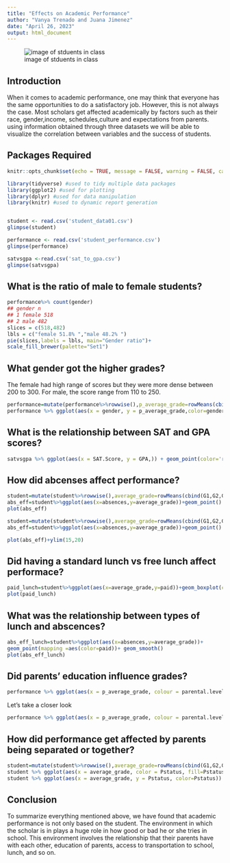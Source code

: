 ```yaml
---
title: "Effects on Academic Performance"
author: "Vanya Trenado and Juana Jimenez"
date: "April 26, 2023"
output: html_document
---
```



![image of stduents in class](https://s2.research.com/wp-content/uploads/2020/12/24112827/American-Students-Classroom-1-760x380.png)


## Introduction

When it comes to academic performance, one may think that everyone has the same opportunities to do a satisfactory job. However, this is not always the case. Most scholars get affected academically by factors such as their race, gender,income, schedules,culture and expectations from parents. using information obtained through three datasets we will be able to visualize the correlation between variables and the success of students. 

## Packages Required
```r
knitr::opts_chunk$set(echo = TRUE, message = FALSE, warning = FALSE, cache = TRUE)
```


```r
library(tidyverse) #used to tidy multiple data packages
library(ggplot2) #used for plotting
library(dplyr) #used for data manipulation
library(knitr) #used to dynamic report generation


student <- read.csv('student_data01.csv')
glimpse(student)

performance <- read.csv('student_performance.csv')
glimpse(performance)

satvsgpa <-read.csv('sat_to_gpa.csv')
glimpse(satvsgpa)
```

## What is the ratio of male to female students?

```r
performance%>% count(gender)
## gender n
## 1 female 518
## 2 male 482
slices = c(518,482)
lbls = c("female 51.8% ","male 48.2% ")
pie(slices,labels = lbls, main="Gender ratio")+
scale_fill_brewer(palette="Set1")
```


## What gender got the higher grades?

The female had high range of scores but they were more dense between 200 to 300. For male, the score range from 110 to 250.

```r

performance=mutate(performance%>%rowwise(),p_average_grade=rowMeans(cbind(math.score,reading.score,writing.score)))
performance %>% ggplot(aes(x = gender, y = p_average_grade,color=gender)) + geom_boxplot(alpha = .5,)

```

## What is the relationship between SAT and GPA scores?

```r
satvsgpa %>% ggplot(aes(x = SAT.Score, y = GPA,)) + geom_point(color='red')+ ylim(1,4)+xlim(600,1600)
```


## How did abcenses affect performance?

```r
student=mutate(student%>%rowwise(),average_grade=rowMeans(cbind(G1,G2,G3)))
abs_eff=student%>%ggplot(aes(x=absences,y=average_grade))+geom_point()
plot(abs_eff)
```
```r
student=mutate(student%>%rowwise(),average_grade=rowMeans(cbind(G1,G2,G3)))
abs_eff=student%>%ggplot(aes(x=absences,y=average_grade))+geom_point()

plot(abs_eff)+ylim(15,20)

```


## Did having a standard lunch vs free lunch affect performace?

```r
paid_lunch=student%>%ggplot(aes(x=average_grade,y=paid))+geom_boxplot(color="blue")
plot(paid_lunch)

```

## What was the relationship between types of lunch and abscences?

```r
abs_eff_lunch=student%>%ggplot(aes(x=absences,y=average_grade))+
geom_point(mapping =aes(color=paid))+ geom_smooth()
plot(abs_eff_lunch)
```

## Did parents' education influence grades?

```r
performance %>% ggplot(aes(x = p_average_grade, colour = parental.level.of.education, fill=parental.level.of.education)) + geom_density(alpha = .05)
```

Let's take a closer look
```r
performance %>% ggplot(aes(x = p_average_grade, colour = parental.level.of.education, fill=parental.level.of.education)) + geom_density(alpha = .05)+xlim(80,100)
```


## How did performance get affected by parents being separated or together?

```r
student=mutate(student%>%rowwise(),average_grade=rowMeans(cbind(G1,G2,G3)))
student %>% ggplot(aes(x = average_grade, color = Pstatus, fill=Pstatus)) + geom_density(alpha = .05)
student %>% ggplot(aes(x = average_grade, y = Pstatus, color=Pstatus)) + geom_boxplot()
```

## Conclusion

To summarize everything mentioned above, we have found that academic performance is not only based on the student. The environment in which the scholar is in plays a huge role in how good or bad he or she tries in school. This environment involves the relationship that their parents have with each other, education of parents, access to transportation to school, lunch, and so on.